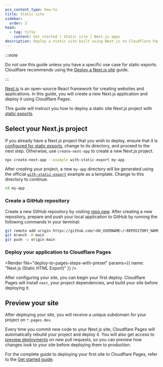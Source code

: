 ```yaml
---
pcx_content_type: how-to
title: Static site
sidebar:
  order: 3
head:
  - tag: title
    content: Get started | Static site | Next.js apps
description: Deploy a static site built using Next.js to Cloudflare Pages
---
```



:::note

Do not use this guide unless you have a specific use case for static exports. Cloudflare recommends using the [Deploy a Next.js site](/pages/framework-guides/nextjs/ssr/get-started/) guide.

:::

[Next.js](https://nextjs.org) is an open-source React framework for creating websites and applications. In this guide, you will create a new Next.js application and deploy it using Cloudflare Pages.

This guide will instruct you how to deploy a static site Next.js project with [static exports](https://nextjs.org/docs/app/building-your-application/deploying/static-exports).

<Render file="tutorials-before-you-start" />

## Select your Next.js project

If you already have a Next.js project that you wish to deploy, ensure that it is [configured for static exports](https://nextjs.org/docs/app/building-your-application/deploying/static-exports), change to its directory, and proceed to the next step. Otherwise, use `create-next-app` to create a new Next.js project.

```sh
npx create-next-app --example with-static-export my-app
```

After creating your project, a new `my-app` directory will be generated using the official [`with-static-export`](https://github.com/vercel/next.js/tree/canary/examples/with-static-export) example as a template. Change to this directory to continue.

```sh
cd my-app
```

### Create a GitHub repository

Create a new GitHub repository by visiting [repo.new](https://repo.new). After creating a new repository, prepare and push your local application to GitHub by running the following commands in your terminal:

```sh
git remote add origin https://github.com/<GH_USERNAME>/<REPOSITORY_NAME>.git
git branch -M main
git push -u origin main
```

### Deploy your application to Cloudflare Pages

<Render
	file="deploy-to-pages-steps-with-preset"
	params={{ name: "Next.js (Static HTML Export)" }}
/>

<PagesBuildPreset framework="next-js-static" />

After configuring your site, you can begin your first deploy. Cloudflare Pages will install `next`, your project dependencies, and build your site before deploying it.

## Preview your site

After deploying your site, you will receive a unique subdomain for your project on `*.pages.dev`.

Every time you commit new code to your Next.js site, Cloudflare Pages will automatically rebuild your project and deploy it. You will also get access to [preview deployments](/pages/configuration/preview-deployments/) on new pull requests, so you can preview how changes look to your site before deploying them to production.

For the complete guide to deploying your first site to Cloudflare Pages, refer to the [Get started guide](/pages/get-started/).
